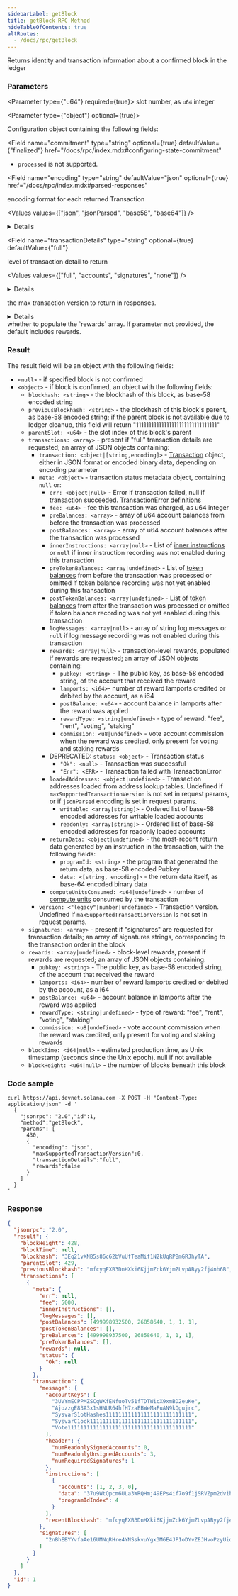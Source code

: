 ```yaml
---
sidebarLabel: getBlock
title: getBlock RPC Method
hideTableOfContents: true
altRoutes:
  - /docs/rpc/getBlock
---
```


Returns identity and transaction information about a confirmed block in the
ledger

<DocSideBySide>

<DocLeftSide>

### Parameters

<Parameter type={"u64"} required={true}>
  slot number, as `u64` integer
</Parameter>

<Parameter type={"object"} optional={true}>

Configuration object containing the following fields:

<Field
  name="commitment"
  type="string"
  optional={true}
  defaultValue={"finalized"}
  href="/docs/rpc/index.mdx#configuring-state-commitment"
>

- `processed` is not supported.

</Field>

<Field 
  name="encoding"
  type="string"
  defaultValue="json"
  optional={true}
  href="/docs/rpc/index.mdx#parsed-responses"
>

encoding format for each returned Transaction

<Values values={["json", "jsonParsed", "base58", "base64"]} />

<details>

- `jsonParsed` attempts to use program-specific instruction parsers to return
  more human-readable and explicit data in the
  `transaction.message.instructions` list.
- If `jsonParsed` is requested but a parser cannot be found, the instruction
  falls back to regular JSON encoding (`accounts`, `data`, and `programIdIndex`
  fields).

</details>

</Field>

<Field 
  name="transactionDetails"
  type="string"
  optional={true}
  defaultValue={"full"}
>

level of transaction detail to return

<Values values={["full", "accounts", "signatures", "none"]} />

<details>

- If `accounts` are requested, transaction details only include signatures and
  an annotated list of accounts in each transaction.
- Transaction metadata is limited to only: fee, err, pre_balances,
  post_balances, pre_token_balances, and post_token_balances.

</details>

</Field>

<Field name="maxSupportedTransactionVersion" type="number" optional={true}>

the max transaction version to return in responses.

<details>

- If the requested block contains a transaction with a higher version, an error
  will be returned.
- If this parameter is omitted, only legacy transactions will be returned, and a
  block containing any versioned transaction will prompt the error.

</details>

</Field>

<Field name="rewards" type="bool" optional={true}>
  whether to populate the `rewards` array. If parameter not provided, the
  default includes rewards.
</Field>

</Parameter>

### Result

The result field will be an object with the following fields:

- `<null>` - if specified block is not confirmed
- `<object>` - if block is confirmed, an object with the following fields:
  - `blockhash: <string>` - the blockhash of this block, as base-58 encoded
    string
  - `previousBlockhash: <string>` - the blockhash of this block's parent, as
    base-58 encoded string; if the parent block is not available due to ledger
    cleanup, this field will return "11111111111111111111111111111111"
  - `parentSlot: <u64>` - the slot index of this block's parent
  - `transactions: <array>` - present if "full" transaction details are
    requested; an array of JSON objects containing:
    - `transaction: <object|[string,encoding]>` -
      [Transaction](/docs/rpc/json-structures#transactions) object, either in
      JSON format or encoded binary data, depending on encoding parameter
    - `meta: <object>` - transaction status metadata object, containing `null`
      or:
      - `err: <object|null>` - Error if transaction failed, null if transaction
        succeeded.
        [TransactionError definitions](https://github.com/solana-labs/solana/blob/c0c60386544ec9a9ec7119229f37386d9f070523/sdk/src/transaction/error.rs#L13)
      - `fee: <u64>` - fee this transaction was charged, as u64 integer
      - `preBalances: <array>` - array of u64 account balances from before the
        transaction was processed
      - `postBalances: <array>` - array of u64 account balances after the
        transaction was processed
      - `innerInstructions: <array|null>` - List of
        [inner instructions](/docs/rpc/json-structures#inner-instructions) or
        `null` if inner instruction recording was not enabled during this
        transaction
      - `preTokenBalances: <array|undefined>` - List of
        [token balances](/docs/rpc/json-structures#token-balances) from before
        the transaction was processed or omitted if token balance recording was
        not yet enabled during this transaction
      - `postTokenBalances: <array|undefined>` - List of
        [token balances](/docs/rpc/json-structures#token-balances) from after
        the transaction was processed or omitted if token balance recording was
        not yet enabled during this transaction
      - `logMessages: <array|null>` - array of string log messages or `null` if
        log message recording was not enabled during this transaction
      - `rewards: <array|null>` - transaction-level rewards, populated if
        rewards are requested; an array of JSON objects containing:
        - `pubkey: <string>` - The public key, as base-58 encoded string, of the
          account that received the reward
        - `lamports: <i64>`- number of reward lamports credited or debited by
          the account, as a i64
        - `postBalance: <u64>` - account balance in lamports after the reward
          was applied
        - `rewardType: <string|undefined>` - type of reward: "fee", "rent",
          "voting", "staking"
        - `commission: <u8|undefined>` - vote account commission when the reward
          was credited, only present for voting and staking rewards
      - DEPRECATED: `status: <object>` - Transaction status
        - `"Ok": <null>` - Transaction was successful
        - `"Err": <ERR>` - Transaction failed with TransactionError
      - `loadedAddresses: <object|undefined>` - Transaction addresses loaded
        from address lookup tables. Undefined if
        `maxSupportedTransactionVersion` is not set in request params, or if
        `jsonParsed` encoding is set in request params.
        - `writable: <array[string]>` - Ordered list of base-58 encoded
          addresses for writable loaded accounts
        - `readonly: <array[string]>` - Ordered list of base-58 encoded
          addresses for readonly loaded accounts
      - `returnData: <object|undefined>` - the most-recent return data generated
        by an instruction in the transaction, with the following fields:
        - `programId: <string>` - the program that generated the return data, as
          base-58 encoded Pubkey
        - `data: <[string, encoding]>` - the return data itself, as base-64
          encoded binary data
      - `computeUnitsConsumed: <u64|undefined>` - number of
        [compute units](/docs/core/fees.md#compute-budget) consumed by the
        transaction
    - `version: <"legacy"|number|undefined>` - Transaction version. Undefined if
      `maxSupportedTransactionVersion` is not set in request params.
  - `signatures: <array>` - present if "signatures" are requested for
    transaction details; an array of signatures strings, corresponding to the
    transaction order in the block
  - `rewards: <array|undefined>` - block-level rewards, present if rewards are
    requested; an array of JSON objects containing:
    - `pubkey: <string>` - The public key, as base-58 encoded string, of the
      account that received the reward
    - `lamports: <i64>`- number of reward lamports credited or debited by the
      account, as a i64
    - `postBalance: <u64>` - account balance in lamports after the reward was
      applied
    - `rewardType: <string|undefined>` - type of reward: "fee", "rent",
      "voting", "staking"
    - `commission: <u8|undefined>` - vote account commission when the reward was
      credited, only present for voting and staking rewards
  - `blockTime: <i64|null>` - estimated production time, as Unix timestamp
    (seconds since the Unix epoch). null if not available
  - `blockHeight: <u64|null>` - the number of blocks beneath this block

</DocLeftSide>

<DocRightSide>

### Code sample

```shell
curl https://api.devnet.solana.com -X POST -H "Content-Type: application/json" -d '
  {
    "jsonrpc": "2.0","id":1,
    "method":"getBlock",
    "params": [
      430,
      {
        "encoding": "json",
        "maxSupportedTransactionVersion":0,
        "transactionDetails":"full",
        "rewards":false
      }
    ]
  }
'
```

### Response

```json
{
  "jsonrpc": "2.0",
  "result": {
    "blockHeight": 428,
    "blockTime": null,
    "blockhash": "3Eq21vXNB5s86c62bVuUfTeaMif1N2kUqRPBmGRJhyTA",
    "parentSlot": 429,
    "previousBlockhash": "mfcyqEXB3DnHXki6KjjmZck6YjmZLvpAByy2fj4nh6B",
    "transactions": [
      {
        "meta": {
          "err": null,
          "fee": 5000,
          "innerInstructions": [],
          "logMessages": [],
          "postBalances": [499998932500, 26858640, 1, 1, 1],
          "postTokenBalances": [],
          "preBalances": [499998937500, 26858640, 1, 1, 1],
          "preTokenBalances": [],
          "rewards": null,
          "status": {
            "Ok": null
          }
        },
        "transaction": {
          "message": {
            "accountKeys": [
              "3UVYmECPPMZSCqWKfENfuoTv51fTDTWicX9xmBD2euKe",
              "AjozzgE83A3x1sHNUR64hfH7zaEBWeMaFuAN9kQgujrc",
              "SysvarS1otHashes111111111111111111111111111",
              "SysvarC1ock11111111111111111111111111111111",
              "Vote111111111111111111111111111111111111111"
            ],
            "header": {
              "numReadonlySignedAccounts": 0,
              "numReadonlyUnsignedAccounts": 3,
              "numRequiredSignatures": 1
            },
            "instructions": [
              {
                "accounts": [1, 2, 3, 0],
                "data": "37u9WtQpcm6ULa3WRQHmj49EPs4if7o9f1jSRVZpm2dvihR9C8jY4NqEwXUbLwx15HBSNcP1",
                "programIdIndex": 4
              }
            ],
            "recentBlockhash": "mfcyqEXB3DnHXki6KjjmZck6YjmZLvpAByy2fj4nh6B"
          },
          "signatures": [
            "2nBhEBYYvfaAe16UMNqRHre4YNSskvuYgx3M6E4JP1oDYvZEJHvoPzyUidNgNX5r9sTyN1J9UxtbCXy2rqYcuyuv"
          ]
        }
      }
    ]
  },
  "id": 1
}
```

</DocRightSide>
</DocSideBySide>
